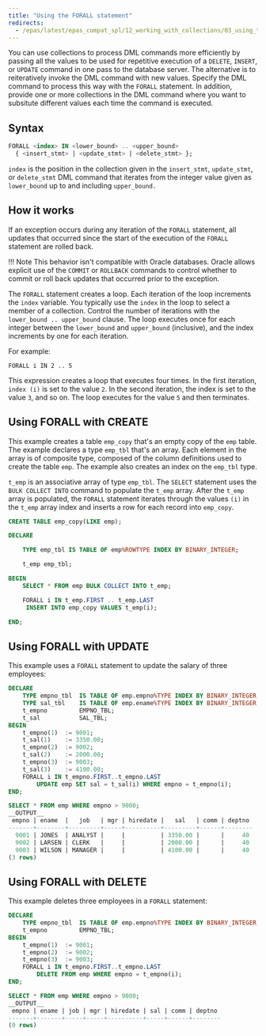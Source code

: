 ```yaml
---
title: "Using the FORALL statement"
redirects:
  - /epas/latest/epas_compat_spl/12_working_with_collections/03_using_the_forall_statement/ #generated for docs/epas/reorg-role-use-case-mode
---
```


<div id="using_the_forall_statement" class="registered_link"></div>

You can use collections to process DML commands more efficiently by passing all the values to be used for repetitive execution of a `DELETE`, `INSERT`, or `UPDATE` command in one pass to the database server. The alternative is to reiteratively invoke the DML command with new values. Specify the DML command to process this way with the `FORALL` statement. In addition, provide one or more collections in the DML command where you want to subsitute different values each time the command is executed.

## Syntax 

```sql
FORALL <index> IN <lower_bound> .. <upper_bound>
  { <insert_stmt> | <update_stmt> | <delete_stmt> };
```

`index` is the position in the collection given in the `insert_stmt`, `update_stmt`, or `delete_stmt` DML command that iterates from the integer value given as `lower_bound` up to and including `upper_bound.`

## How it works

If an exception occurs during any iteration of the `FORALL` statement, all updates that occurred since the start of the execution of the `FORALL` statement are rolled back. 

!!! Note 
    This behavior isn't compatible with Oracle databases. Oracle allows explicit use of the `COMMIT` or `ROLLBACK` commands to control whether to commit or roll back updates that occurred prior to the exception.

The `FORALL` statement creates a loop. Each iteration of the loop increments the `index` variable. You typically use the `index` in the loop to select a member of a collection. Control the number of iterations with the `lower_bound .. upper_bound` clause. The loop executes once for each integer between the `lower_bound` and `upper_bound` (inclusive), and the index increments by one for each iteration. 

For example:

`FORALL i IN 2 .. 5`

This expression creates a loop that executes four times. In the first iteration, `index (i)` is set to the value `2`. In the second iteration, the index is set to the value `3`, and so on. The loop executes for the value `5` and then terminates.

## Using FORALL with CREATE

This example creates a table `emp_copy` that's an empty copy of the `emp` table. The example declares a type `emp_tbl` that's an array. Each element in the array is of composite type, composed of the column definitions used to create the table `emp`. The example also creates an index on the `emp_tbl` type.

`t_emp` is an associative array of type `emp_tbl`. The `SELECT` statement uses the `BULK COLLECT INTO` command to populate the `t_emp` array. After the `t_emp` array is populated, the `FORALL` statement iterates through the values `(i)` in the `t_emp` array index and inserts a row for each record into `emp_copy`.

```sql
CREATE TABLE emp_copy(LIKE emp);

DECLARE

    TYPE emp_tbl IS TABLE OF emp%ROWTYPE INDEX BY BINARY_INTEGER;

    t_emp emp_tbl;

BEGIN
    SELECT * FROM emp BULK COLLECT INTO t_emp;

    FORALL i IN t_emp.FIRST .. t_emp.LAST
     INSERT INTO emp_copy VALUES t_emp(i);

END;
```

## Using FORALL with UPDATE

This example uses a `FORALL` statement to update the salary of three employees:

```sql
DECLARE
    TYPE empno_tbl  IS TABLE OF emp.empno%TYPE INDEX BY BINARY_INTEGER;
    TYPE sal_tbl    IS TABLE OF emp.ename%TYPE INDEX BY BINARY_INTEGER;
    t_empno         EMPNO_TBL;
    t_sal           SAL_TBL;
BEGIN
    t_empno(1)  := 9001;
    t_sal(1)    := 3350.00;
    t_empno(2)  := 9002;
    t_sal(2)    := 2000.00;
    t_empno(3)  := 9003;
    t_sal(3)    := 4100.00;
    FORALL i IN t_empno.FIRST..t_empno.LAST
        UPDATE emp SET sal = t_sal(i) WHERE empno = t_empno(i);
END;

SELECT * FROM emp WHERE empno > 9000;
__OUTPUT__
 empno | ename  |   job   | mgr | hiredate |   sal   | comm | deptno
-------+--------+---------+-----+----------+---------+------+--------
  9001 | JONES  | ANALYST |     |          | 3350.00 |      |     40
  9002 | LARSEN | CLERK   |     |          | 2000.00 |      |     40
  9003 | WILSON | MANAGER |     |          | 4100.00 |      |     40
(3 rows)
```

## Using FORALL with DELETE

This example deletes three employees in a `FORALL` statement:

```sql
DECLARE
    TYPE empno_tbl  IS TABLE OF emp.empno%TYPE INDEX BY BINARY_INTEGER;
    t_empno         EMPNO_TBL;
BEGIN
    t_empno(1)  := 9001;
    t_empno(2)  := 9002;
    t_empno(3)  := 9003;
    FORALL i IN t_empno.FIRST..t_empno.LAST
        DELETE FROM emp WHERE empno = t_empno(i);
END;

SELECT * FROM emp WHERE empno > 9000;
__OUTPUT__
 empno | ename | job | mgr | hiredate | sal | comm | deptno
-------+-------+-----+-----+----------+-----+------+--------
(0 rows)
```
